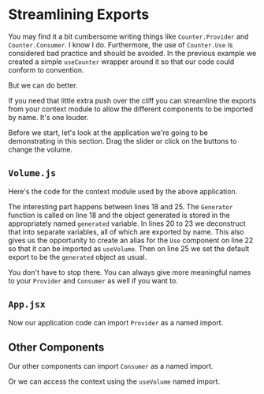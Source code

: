 
# Streamlining Exports

You may find it a bit cumbersome writing things like `Counter.Provider` and
`Counter.Consumer`. I know I do.  Furthermore, the use of `Counter.Use` is
considered bad practice and should be avoided.  In the previous example we
created a simple `useCounter` wrapper around it so that our code could
conform to convention.

But we can do better.

If you need that little extra push over the cliff you can streamline the
exports from your context module to allow the different components to be
imported by name.  It's one louder.

Before we start, let's look at the application we're going to be demonstrating
in this section.  Drag the slider or click on the buttons to change the volume.

<App/>

## `Volume.js`

Here's the code for the context module used by the above application.

The interesting part happens between lines 18 and 25. The `Generator`
function is called on line 18 and the object generated is stored in the
appropriately named `generated` variable. In lines 20 to 23 we deconstruct
that into separate variables, all of which are exported by name. This also
gives us the opportunity to create an alias for the `Use` component on line
22 so that it can be imported as `useVolume`. Then on line 25 we set the
default export to be the `generated` object as usual.

<Source
  code={VolumeSrc}
  caption="Volume.js"
  highlightLines="18,20-23,25"
  expand
/>

You don't have to stop there.  You can always give more meaningful names
to your `Provider` and `Consumer` as well if you want to.

<Source
  code={Volume2Src}
  caption="Volume.js"
  highlightLines="5,6"
  expand
/>

## `App.jsx`

Now our application code can import `Provider` as a named import.

<Source
  code={AppSrc}
  caption="App.jsx"
  highlightLines="5,8,16"
  expand
/>

## Other Components

Our other components can import `Consumer` as a named import.

<div className="grid-1 gap-8">
  <Source
    code={SliderSrc}
    caption="Slider.jsx"
    highlightLines="2,13"
    expand
  />
  <Source
    code={ButtonsSrc}
    caption="Buttons.jsx"
    highlightLines="2,10"
    expand
  />
</div>

Or we can access the context using the `useVolume` named import.

<Source
  code={DisplaySrc}
  caption="Display.jsx"
  highlightLines="2,5"
  expand
/>

